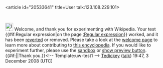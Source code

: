<article id="20533641" title=User talk:123.108.229.101>
	<talkpage id="20533641" title="User talk:123.108.229.101">
[[Image:Information.svg|25px]] Welcome, and thank you for experimenting with Wikipedia. Your test {{#if:Regular expression|on the page [[:Regular expression]]}} worked, and it has been [[Help:Reverting|reverted]] or removed. Please take a look at the [[Wikipedia:Introduction|welcome page]] to learn more about contributing to [[Wikipedia|this encyclopedia]]. If you would like to experiment further, please use the [[Wikipedia:Sandbox|sandbox]] or [[Help:Show preview|show preview button]]. {{#if:|{{{2}}}|Thank you.}}&lt;!-- Template:uw-test1 --&gt; [[User:Tedickey|Tedickey]] ([[User talk:Tedickey|talk]]) 19:47, 3 December 2008 (UTC)
	</talkpage>
</article>